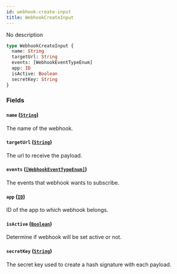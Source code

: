 ```yaml
---
id: webhook-create-input
title: WebhookCreateInput
---
```


No description

```graphql
type WebhookCreateInput {
  name: String
  targetUrl: String
  events: [WebhookEventTypeEnum]
  app: ID
  isActive: Boolean
  secretKey: String
}
```

### Fields

#### `name` ([`String`](/docs/developer/api-reference/scalars/string))

The name of the webhook.

#### `targetUrl` ([`String`](/docs/developer/api-reference/scalars/string))

The url to receive the payload.

#### `events` ([`[WebhookEventTypeEnum]`](/docs/developer/api-reference/enums/webhook-event-type-enum))

The events that webhook wants to subscribe.

#### `app` ([`ID`](/docs/developer/api-reference/scalars/id))

ID of the app to which webhook belongs.

#### `isActive` ([`Boolean`](/docs/developer/api-reference/scalars/boolean))

Determine if webhook will be set active or not.

#### `secretKey` ([`String`](/docs/developer/api-reference/scalars/string))

The secret key used to create a hash signature with each payload.

